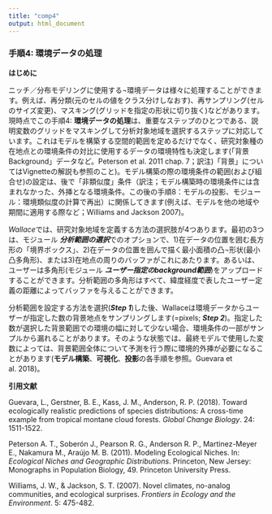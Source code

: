 ```yaml
---
title: "comp4"
output: html_document
---
```


### **手順4: 環境データの処理**

**はじめに**

ニッチ／分布モデリングに使用する¬環境データは様々に処理することができます。例えば、再分類(元のセルの値をクラス分けしなおす)、再サンプリング(セルのサイズ変更)、マスキング(グリッドを指定の形状に切り抜く)などがあります。現時点でこの手順4: **環境データの処理**は、重要なステップのひとつである、説明変数のグリッドをマスキングして分析対象地域を選択するステップに対応しています。これはモデルを構築する空間的範囲を定めるだけでなく、研究対象種の在地点との環境条件の対比に使用するデータの環境特性も決定します(「背景Background」データなど。Peterson et al. 2011 chap. 7；訳注)「背景」についてはVignetteの解説も参照のこと)。モデル構築の際の環境条件の範囲(および組合せ)の設定は、後で「非類似度」条件（訳注；モデル構築時の環境条件には含まれなかった、外挿となる環境条件。この後の手順8：モデルの投影、モジュール：環境類似度の計算で再出）に関係してきます(例えば、モデルを他の地域や期間に適用する際など；Williams and Jackson 2007)。

*Wallace*では、研究対象地域を定義する方法の選択肢が4つあります。最初の3つは、モジュール ***分析範囲の選択***でのオプションで、1)在データの位置を囲む長方形の「境界ボックス」、2)在データの位置を囲んで描く最小面積の凸¬形状(最小凸多角形)、または3)在地点の周りのバッファがこれにあたります。あるいは、ユーザーは多角形(モジュール ***ユーザー指定のbackground範囲***)をアップロードすることができます。分析範囲の多角形はすべて、緯度経度で表したユーザー定義の距離によってバッファを与えることができます。

分析範囲を設定する方法を選択(***Step 1***)した後、Wallaceは環境データからユーザーが指定した数の背景地点をサンプリングします(=pixels; ***Step 2***)。指定した数が選択した背景範囲での環境の幅に対して少ない場合、環境条件の一部がサンプルから漏れることがあります。そのような状態では、最終モデルで使用した変数によっては、背景範囲全体について予測を行う際に環境的外挿が必要になることがあります(**モデル構築**、**可視化**、**投影**の各手順を参照。Guevara et al. 2018)。

**引用文献**

Guevara, L., Gerstner, B. E., Kass, J. M., Anderson, R. P. (2018). Toward ecologically realistic predictions of species distributions: A cross-time example from tropical montane cloud forests. *Global Change Biology*. 24: 1511-1522.

Peterson A. T., Soberón J., Pearson R. G., Anderson R. P., Martinez-Meyer E., Nakamura M., Araújo M. B. (2011). Modeling Ecological Niches. In: *Ecological Niches and Geographic Distributions*. Princeton, New Jersey: Monographs in Population Biology, 49. Princeton University Press.

Williams, J. W., & Jackson, S. T. (2007). Novel climates, no-analog communities, and ecological surprises. *Frontiers in Ecology and the Environment*. 5: 475-482.

